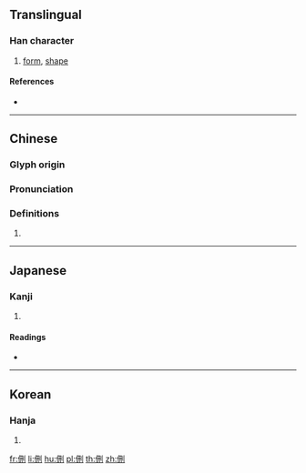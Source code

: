 ==Translingual==

===Han character===
{{Han char|rn=9|rad=人|as=06|sn=8|four=22200|canj=OMTN|ids=⿰亻刑}}

# [[form]], [[shape]]

====References====
* {{Han ref|kx=0101.080|dkj=00574|dj=0214.010|hdz=10143.140|uh=4F80|ud=20352|bh=CBB6|bd=52150}}

----

==Chinese==
{{zh-forms}}

===Glyph origin===
{{Han etym}}

===Pronunciation===
{{zh-pron
|m=xíng
|c=jing4
|mc=y
|oc=y
|ma=
|cat=n
}}

===Definitions===
{{zh-hanzi}}

# {{rfdef|lang=zh}}

----

==Japanese==

===Kanji===
{{ja-kanji|grade=|rs=人06}}

# {{defn|lang=ja|sort=人06}}

====Readings====
* {{ja-readings|on=[[けい]] (kei), [[きゃう]] (kyau)|kun=[[なる]] (naru)}}

----

==Korean==

===Hanja===
{{ko-hanja|hangeul=형|rv=hyeong|mr=hyŏng}}

# {{defn|lang=ko|sort=人06}}

[[fr:侀]]
[[li:侀]]
[[hu:侀]]
[[pl:侀]]
[[th:侀]]
[[zh:侀]]